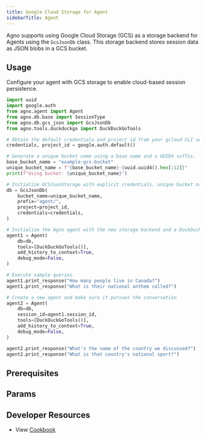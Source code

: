 ```yaml
---
title: Google Cloud Storage for Agent
sidebarTitle: Agent
---
```


Agno supports using Google Cloud Storage (GCS) as a storage backend for Agents using the `GcsJsonDb` class. This storage backend stores session data as JSON blobs in a GCS bucket.

## Usage

Configure your agent with GCS storage to enable cloud-based session persistence.

```python gcs_for_agent.py
import uuid
import google.auth
from agno.agent import Agent
from agno.db.base import SessionType
from agno.db.gcs_json import GcsJsonDb
from agno.tools.duckduckgo import DuckDuckGoTools

# Obtain the default credentials and project id from your gcloud CLI session.
credentials, project_id = google.auth.default()

# Generate a unique bucket name using a base name and a UUID4 suffix.
base_bucket_name = "example-gcs-bucket"
unique_bucket_name = f"{base_bucket_name}-{uuid.uuid4().hex[:12]}"
print(f"Using bucket: {unique_bucket_name}")

# Initialize GCSJsonStorage with explicit credentials, unique bucket name, and project.
db = GcsJsonDb(
    bucket_name=unique_bucket_name,
    prefix="agent/",
    project=project_id,
    credentials=credentials,
)

# Initialize the Agno agent with the new storage backend and a DuckDuckGo search tool.
agent1 = Agent(
    db=db,
    tools=[DuckDuckGoTools()],
    add_history_to_context=True,
    debug_mode=False,
)

# Execute sample queries.
agent1.print_response("How many people live in Canada?")
agent1.print_response("What is their national anthem called?")

# Create a new agent and make sure it pursues the conversation
agent2 = Agent(
    db=db,
    session_id=agent1.session_id,
    tools=[DuckDuckGoTools()],
    add_history_to_context=True,
    debug_mode=False,
)

agent2.print_response("What's the name of the country we discussed?")
agent2.print_response("What is that country's national sport?")
```

## Prerequisites

<Snippet file="gcs-auth-storage.mdx" />

## Params

<Snippet file="db-gcs-params.mdx" />

## Developer Resources

- View [Cookbook](https://github.com/agno-agi/agno/blob/main/cookbook/db/gcs/gcs_json_for_agent.py)
